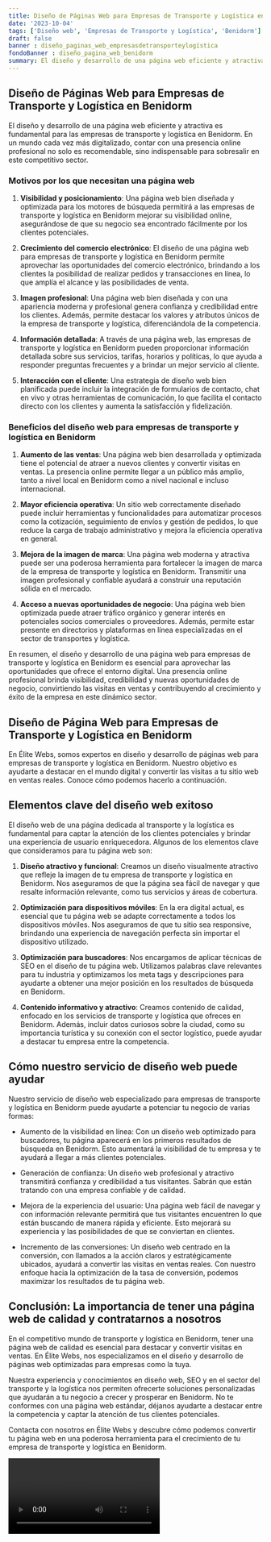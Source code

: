 ```yaml
---
title: Diseño de Páginas Web para Empresas de Transporte y Logística en Benidorm
date: '2023-10-04'
tags: ['Diseño web', 'Empresas de Transporte y Logística', 'Benidorm']
draft: false
banner : diseño_paginas_web_empresasdetransporteylogística
fondoBanner : diseño_pagina_web_benidorm
summary: El diseño y desarrollo de una página web eficiente y atractiva es fundamental para las empresas de transporte y logística en Benidorm. En un mundo cada vez más digitalizado, contar con una presencia online profesional no solo es recomendable, sino indispensable para sobresalir en este competitivo sector.
---
```


## Diseño de Páginas Web para Empresas de Transporte y Logística en Benidorm

El diseño y desarrollo de una página web eficiente y atractiva es fundamental para las empresas de transporte y logística en Benidorm. En un mundo cada vez más digitalizado, contar con una presencia online profesional no solo es recomendable, sino indispensable para sobresalir en este competitivo sector.

### Motivos por los que necesitan una página web

1. **Visibilidad y posicionamiento**: Una página web bien diseñada y optimizada para los motores de búsqueda permitirá a las empresas de transporte y logística en Benidorm mejorar su visibilidad online, asegurándose de que su negocio sea encontrado fácilmente por los clientes potenciales.

2. **Crecimiento del comercio electrónico**: El diseño de una página web para empresas de transporte y logística en Benidorm permite aprovechar las oportunidades del comercio electrónico, brindando a los clientes la posibilidad de realizar pedidos y transacciones en línea, lo que amplía el alcance y las posibilidades de venta.

3. **Imagen profesional**: Una página web bien diseñada y con una apariencia moderna y profesional genera confianza y credibilidad entre los clientes. Además, permite destacar los valores y atributos únicos de la empresa de transporte y logística, diferenciándola de la competencia.

4. **Información detallada**: A través de una página web, las empresas de transporte y logística en Benidorm pueden proporcionar información detallada sobre sus servicios, tarifas, horarios y políticas, lo que ayuda a responder preguntas frecuentes y a brindar un mejor servicio al cliente.

5. **Interacción con el cliente**: Una estrategia de diseño web bien planificada puede incluir la integración de formularios de contacto, chat en vivo y otras herramientas de comunicación, lo que facilita el contacto directo con los clientes y aumenta la satisfacción y fidelización.

### Beneficios del diseño web para empresas de transporte y logística en Benidorm

1. **Aumento de las ventas**: Una página web bien desarrollada y optimizada tiene el potencial de atraer a nuevos clientes y convertir visitas en ventas. La presencia online permite llegar a un público más amplio, tanto a nivel local en Benidorm como a nivel nacional e incluso internacional.

2. **Mayor eficiencia operativa**: Un sitio web correctamente diseñado puede incluir herramientas y funcionalidades para automatizar procesos como la cotización, seguimiento de envíos y gestión de pedidos, lo que reduce la carga de trabajo administrativo y mejora la eficiencia operativa en general.

3. **Mejora de la imagen de marca**: Una página web moderna y atractiva puede ser una poderosa herramienta para fortalecer la imagen de marca de la empresa de transporte y logística en Benidorm. Transmitir una imagen profesional y confiable ayudará a construir una reputación sólida en el mercado.

4. **Acceso a nuevas oportunidades de negocio**: Una página web bien optimizada puede atraer tráfico orgánico y generar interés en potenciales socios comerciales o proveedores. Además, permite estar presente en directorios y plataformas en línea especializadas en el sector de transportes y logística.

En resumen, el diseño y desarrollo de una página web para empresas de transporte y logística en Benidorm es esencial para aprovechar las oportunidades que ofrece el entorno digital. Una presencia online profesional brinda visibilidad, credibilidad y nuevas oportunidades de negocio, convirtiendo las visitas en ventas y contribuyendo al crecimiento y éxito de la empresa en este dinámico sector.

<GifSeo />

<Cta />

## Diseño de Página Web para Empresas de Transporte y Logística en Benidorm

En Élite Webs, somos expertos en diseño y desarrollo de páginas web para empresas de transporte y logística en Benidorm. Nuestro objetivo es ayudarte a destacar en el mundo digital y convertir las visitas a tu sitio web en ventas reales. Conoce cómo podemos hacerlo a continuación.

## Elementos clave del diseño web exitoso

El diseño web de una página dedicada al transporte y la logística es fundamental para captar la atención de los clientes potenciales y brindar una experiencia de usuario enriquecedora. Algunos de los elementos clave que consideramos para tu página web son:

1. **Diseño atractivo y funcional**: Creamos un diseño visualmente atractivo que refleje la imagen de tu empresa de transporte y logística en Benidorm. Nos aseguramos de que la página sea fácil de navegar y que resalte información relevante, como tus servicios y áreas de cobertura.

2. **Optimización para dispositivos móviles**: En la era digital actual, es esencial que tu página web se adapte correctamente a todos los dispositivos móviles. Nos aseguramos de que tu sitio sea responsive, brindando una experiencia de navegación perfecta sin importar el dispositivo utilizado.

3. **Optimización para buscadores**: Nos encargamos de aplicar técnicas de SEO en el diseño de tu página web. Utilizamos palabras clave relevantes para tu industria y optimizamos los meta tags y descripciones para ayudarte a obtener una mejor posición en los resultados de búsqueda en Benidorm.

4. **Contenido informativo y atractivo**: Creamos contenido de calidad, enfocado en los servicios de transporte y logística que ofreces en Benidorm. Además, incluir datos curiosos sobre la ciudad, como su importancia turística y su conexión con el sector logístico, puede ayudar a destacar tu empresa entre la competencia.

## Cómo nuestro servicio de diseño web puede ayudar

Nuestro servicio de diseño web especializado para empresas de transporte y logística en Benidorm puede ayudarte a potenciar tu negocio de varias formas:

- Aumento de la visibilidad en línea: Con un diseño web optimizado para buscadores, tu página aparecerá en los primeros resultados de búsqueda en Benidorm. Esto aumentará la visibilidad de tu empresa y te ayudará a llegar a más clientes potenciales.

- Generación de confianza: Un diseño web profesional y atractivo transmitirá confianza y credibilidad a tus visitantes. Sabrán que están tratando con una empresa confiable y de calidad.

- Mejora de la experiencia del usuario: Una página web fácil de navegar y con información relevante permitirá que tus visitantes encuentren lo que están buscando de manera rápida y eficiente. Esto mejorará su experiencia y las posibilidades de que se conviertan en clientes.

- Incremento de las conversiones: Un diseño web centrado en la conversión, con llamados a la acción claros y estratégicamente ubicados, ayudará a convertir las visitas en ventas reales. Con nuestro enfoque hacia la optimización de la tasa de conversión, podemos maximizar los resultados de tu página web.

## Conclusión: La importancia de tener una página web de calidad y contratarnos a nosotros

En el competitivo mundo de transporte y logística en Benidorm, tener una página web de calidad es esencial para destacar y convertir visitas en ventas. En Élite Webs, nos especializamos en el diseño y desarrollo de páginas web optimizadas para empresas como la tuya.

Nuestra experiencia y conocimientos en diseño web, SEO y en el sector del transporte y la logística nos permiten ofrecerte soluciones personalizadas que ayudarán a tu negocio a crecer y prosperar en Benidorm. No te conformes con una página web estándar, déjanos ayudarte a destacar entre la competencia y captar la atención de tus clientes potenciales.

Contacta con nosotros en Élite Webs y descubre cómo podemos convertir tu página web en una poderosa herramienta para el crecimiento de tu empresa de transporte y logística en Benidorm.

<Video />

<CtaBot job='Empresas de Transporte y Logística' city='Benidorm'/>

<Gmaps query='Benidorm+españa+maps' />